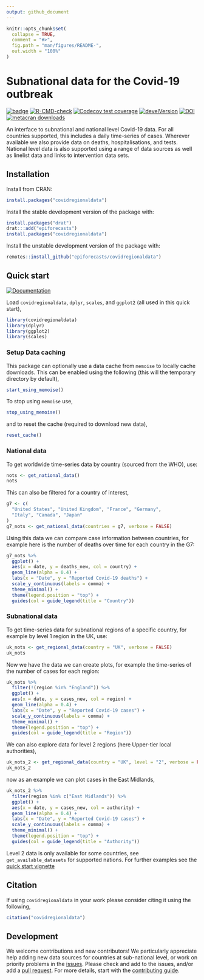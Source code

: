 ```yaml
---
output: github_document
---
```


```r
knitr::opts_chunk$set(
  collapse = TRUE,
  comment = "#>",
  fig.path = "man/figures/README-",
  out.width = "100%"
)
```

# Subnational data for the Covid-19 outbreak

[![badge](https://img.shields.io/badge/Launch-package-lightblue.svg)](https://mybinder.org/v2/gh/epiforecasts/covidregionaldata/master?urlpath=rstudio)
[![R-CMD-check](https://github.com/epiforecasts/covidregionaldata/workflows/R-CMD-check/badge.svg)](https://github.com/epiforecasts/covidregionaldata/actions)
[![Codecov test coverage](https://codecov.io/gh/epiforecasts/covidregionaldata/branch/master/graph/badge.svg)](https://codecov.io/gh/epiforecasts/covidregionaldata?branch=master)
[![develVersion](https://img.shields.io/badge/devel%20version-0.9.0-green.svg?style=flat)](https://github.com/epiforecasts/covidregionaldata/)
[![DOI](https://zenodo.org/badge/271601189.svg)](https://zenodo.org/badge/latestdoi/271601189)
[![metacran downloads](http://cranlogs.r-pkg.org/badges/grand-total/covidregionaldata?color=ff69b4)](https://cran.r-project.org/package=covidregionaldata)


An interface to subnational and national level Covid-19 data. For all countries supported, this includes a daily time-series of cases. Wherever available we also provide  data on deaths, hospitalisations, and tests. National level data is also supported using a range of data sources as well as linelist data and links to intervention data sets.

## Installation

Install from CRAN:

```r
install.packages("covidregionaldata")
```
Install the stable development version of the package with:

```r
install.packages("drat")
drat:::add("epiforecasts")
install.packages("covidregionaldata")
```

Install the unstable development version of the package with:

```r
remotes::install_github("epiforecasts/covidregionaldata")
```

## Quick start

[![Documentation](https://img.shields.io/badge/Package-documentation-lightgrey.svg?style=flat)](https://epiforecasts.io/covidregionaldata/)

Load `covidregionaldata`, `dplyr`, `scales`, and `ggplot2` (all used in this quick start),

```r
library(covidregionaldata)
library(dplyr)
library(ggplot2)
library(scales)
```

### Setup Data caching

This package can optionally use a data cache from `memoise` to locally cache downloads. This can be enabled using the following (this will the temporary directory by default),

```r
start_using_memoise()
```

To stop using `memoise` use, 

```r
stop_using_memoise()
```

and to reset the cache (required to download new data),

```r
reset_cache()
```

### National data  

To get worldwide time-series data by country (sourced from the WHO), use:

```r
nots <- get_national_data()
nots
```

This can also be filtered for a country of interest,

```r
g7 <- c(
  "United States", "United Kingdom", "France", "Germany",
  "Italy", "Canada", "Japan"
)
g7_nots <- get_national_data(countries = g7, verbose = FALSE)
```

Using this data we can compare case information between countries, for example here is the number of deaths over time for each country in the G7:

```r
g7_nots %>%
  ggplot() +
  aes(x = date, y = deaths_new, col = country) +
  geom_line(alpha = 0.4) +
  labs(x = "Date", y = "Reported Covid-19 deaths") +
  scale_y_continuous(labels = comma) +
  theme_minimal() +
  theme(legend.position = "top") +
  guides(col = guide_legend(title = "Country"))
```

### Subnational data

To get time-series data for subnational regions of a specific country, for example by level 1 region in the UK, use:

```r
uk_nots <- get_regional_data(country = "UK", verbose = FALSE)
uk_nots
```

Now we have the data we can create plots, for example the time-series of the number of cases for each region:

```r
uk_nots %>%
  filter(!(region %in% "England")) %>%
  ggplot() +
  aes(x = date, y = cases_new, col = region) +
  geom_line(alpha = 0.4) +
  labs(x = "Date", y = "Reported Covid-19 cases") +
  scale_y_continuous(labels = comma) +
  theme_minimal() +
  theme(legend.position = "top") +
  guides(col = guide_legend(title = "Region"))
```

We can also explore data for level 2 regions (here Upper-tier local authorities),

```r
uk_nots_2 <- get_regional_data(country = "UK", level = "2", verbose = FALSE)
uk_nots_2
```

now as an example we can plot cases in the East Midlands,

```r
uk_nots_2 %>%
  filter(region %in% c("East Midlands")) %>%
  ggplot() +
  aes(x = date, y = cases_new, col = authority) +
  geom_line(alpha = 0.4) +
  labs(x = "Date", y = "Reported Covid-19 cases") +
  scale_y_continuous(labels = comma) +
  theme_minimal() +
  theme(legend.position = "top") +
  guides(col = guide_legend(title = "Authority"))
 ```

Level 2 data is only available for some countries, see `get_available_datasets` for supported nations. For further examples see the [quick start vignette](https://github.com/epiforecasts/covidregionaldata/blob/master/vignettes/quickstart.Rmd)

## Citation

If using `covidregionaldata` in your work please consider citing it using the following, 

```r
citation("covidregionaldata")
```

## Development

We welcome contributions and new contributors! We particularly appreciate help adding new data sources for countries at sub-national level, or work on priority problems in the [issues](https://github.com/epiforecasts/covidregionaldata/issues). Please check and add to the issues, and/or add a [pull request](https://github.com/epiforecasts/covidregionaldata/pulls). For more details, start with the [contributing guide](https://github.com/epiforecasts/covidregionaldata/tree/master/.github/CONTRIBUTING.md).

